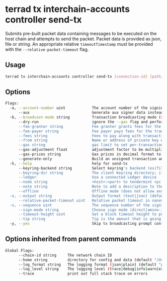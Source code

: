 # terrad tx interchain-accounts controller send-tx

Submits pre-built packet data containing messages to be executed on the host chain and attempts to send the packet. Packet data is provided as json, file or string. An appropriate relative `timeoutTimestamp` must be provided with the `--relative-packet-timeout` flag. 
## Usage

```sh Terrad
terrad tx interchain-accounts controller send-tx [connection-id] [path/to/packet_msg.json] [flags]
```

## Options

```sh Terrad
Flags:
  -a, --account-number uint            The account number of the signing account (offline mode only)
      --aux                            Generate aux signer data instead of sending a tx
  -b, --broadcast-mode string          Transaction broadcasting mode (sync|async|block) (default "sync")
      --dry-run                        ignore the --gas flag and perform a simulation of a transaction, but don't broadcast it (when enabled, the local Keybase is not accessible)
      --fee-granter string             Fee granter grants fees for the transaction
      --fee-payer string               Fee payer pays fees for the transaction instead of deducting from the signer
      --fees string                    Fees to pay along with transaction; eg: 10uatom
      --from string                    Name or address of private key with which to sign
      --gas string                     gas limit to set per-transaction; set to "auto" to calculate sufficient gas automatically. Note: "auto" option doesn't always report accurate results. Set a valid coin value to adjust the result. Can be used instead of "fees". (default 200000)
      --gas-adjustment float           adjustment factor to be multiplied against the estimate returned by the tx simulation; if the gas limit is set manually this flag is ignored  (default 1)
      --gas-prices string              Gas prices in decimal format to determine the transaction fee (e.g. 0.1uatom)
      --generate-only                  Build an unsigned transaction and write it to STDOUT (when enabled, the local Keybase only accessed when providing a key name)
  -h, --help                           help for send-tx
      --keyring-backend string         Select keyring's backend (os|file|kwallet|pass|test|memory) (default "os")
      --keyring-dir string             The client Keyring directory; if omitted, the default 'home' directory will be used
      --ledger                         Use a connected Ledger device
      --node string                    <host>:<port> to tendermint rpc interface for this chain (default "tcp://localhost:26657")
      --note string                    Note to add a description to the transaction (previously --memo)
      --offline                        Offline mode (does not allow any online functionality)
  -o, --output string                  Output format (text|json) (default "json")
      --relative-packet-timeout uint   Relative packet timeout in nanoseconds from now. Default is 10 minutes. (default 600000000000)
  -s, --sequence uint                  The sequence number of the signing account (offline mode only)
      --sign-mode string               Choose sign mode (direct|amino-json|direct-aux), this is an advanced feature
      --timeout-height uint            Set a block timeout height to prevent the tx from being committed past a certain height
      --tip string                     Tip is the amount that is going to be transferred to the fee payer on the target chain. This flag is only valid when used with --aux, and is ignored if the target chain didn't enable the TipDecorator
  -y, --yes                            Skip tx broadcasting prompt confirmation
```

## Options inherited from parent commands

```sh Terrad
Global Flags:
      --chain-id string     The network chain ID
      --home string         directory for config and data (default "/Users/.terra")
      --log_format string   The logging format (json|plain) (default "plain")
      --log_level string    The logging level (trace|debug|info|warn|error|fatal|panic) (default "info")
      --trace               print out full stack trace on errors
```
